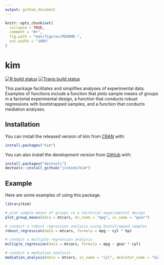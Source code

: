 ```yaml
---
output: github_document
---
```


<!-- README.md is generated from README.Rmd. Please edit that file -->

```r
knitr::opts_chunk$set(
  collapse = TRUE,
  comment = "#>",
  fig.path = "man/figures/README-",
  out.width = "100%"
)
```
# kim

<!-- badges: start -->
[![R build status](https://github.com/jinkim3/kim/workflows/R-CMD-check/badge.svg)](https://github.com/jinkim3/kim/actions)
[![Travis build status](https://travis-ci.com/jinkim3/kim.svg?branch=master)](https://travis-ci.com/jinkim3/kim)
<!-- badges: end -->

This package facilitates and simplifies analyses of experimental data. 
Examples of functions include a function that plots sample means of groups 
in a factorial experimental design, a function that conducts robust 
regressions with bootstrapped samples, and a function that conducts 
mediation analyses.

## Installation

You can install the released version of kim 
from [CRAN](https://CRAN.R-project.org) with:

``` r
install.packages("kim")
```

You can also install the development version from
[GitHub](https://github.com/) with:

``` r
install.packages("devtools")
devtools::install_github("jinkim3/kim")
```

## Example

Here are some examples of using this package.

```r
library(kim)

# plot sample means of groups in a factorial experimental design
plot_group_means(data = mtcars, dv_name = "mpg", iv_name = "gear")

# conduct a robust regression analysis using bootstrapped samples
robust_regression(data = mtcars, formula = mpg ~ cyl * hp)

# conduct a multiple regression analysis
multiple_regression(data = mtcars, formula = mpg ~ gear * cyl)

# conduct a mediation analysis
mediation_analysis(data = mtcars, iv_name = "cyl", mediator_name = "disp", dv_name = "mpg")
```
